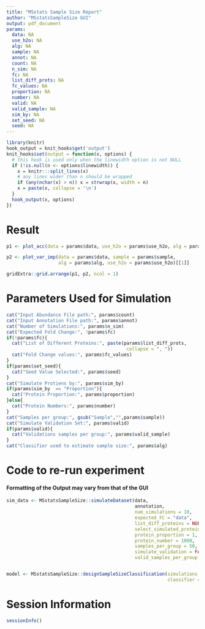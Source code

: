 ```yaml
---
title: "MSstats Sample Size Report"
author: "MSstatsSampleSize GUI"
output: pdf_document
params:
  data: NA
  use_h2o: NA
  alg: NA
  sample: NA
  annot: NA
  count: NA
  n_sim: NA
  fc: NA
  list_diff_prots: NA
  fc_values: NA
  proportion: NA
  number: NA
  valid: NA
  valid_sample: NA
  sim_by: NA
  set_seed: NA
  seed: NA
---
```


```r
library(knitr)
hook_output = knit_hooks$get('output')
knit_hooks$set(output = function(x, options) {
  # this hook is used only when the linewidth option is not NULL
  if (!is.null(n <- options$linewidth)) {
    x = knitr:::split_lines(x)
    # any lines wider than n should be wrapped
    if (any(nchar(x) > n)) x = strwrap(x, width = n)
    x = paste(x, collapse = '\n')
  }
  hook_output(x, options)
})
```

# Result

```r
p1 <- plot_acc(data = params$data, use_h2o = params$use_h2o, alg = params$alg)

p2 <- plot_var_imp(data = params$data, sample = params$sample,
                   alg = params$alg, use_h2o = params$use_h2o)[[1]]

gridExtra::grid.arrange(p1, p2, ncol = 1)
```

\newpage
# Parameters Used for Simulation
```r
cat("Input Abundance File path:", params$count)
cat("Input Annotation File path:", params$annot)
cat("Number of Simulations:", params$n_sim)
cat("Expected Fold Change:", !params$fc)
if(!params$fc){
  cat("List of Different Proteins:", paste(params$list_diff_prots,
                                            collapse = ", "))
  cat("Fold Change values:", params$fc_values)
}
if(params$set_seed){
  cat("Seed Value Selected:", params$seed)
}
cat("Simulate Protiens by:", params$sim_by)
if(params$sim_by  == "Proportion"){
  cat("Protein Proportion:", params$proportion)  
}else{
  cat("Protein Numbers:", params$number)
}
cat("Samples per group:", gsub("Sample","",params$sample))
cat("Simulate Validation Set:", params$valid)
if(params$valid){
  cat("Validations samples per group:", params$valid_sample)
}
cat("Classifier used to estimate sample size:", params$alg)

```

\newpage
# Code to re-run experiment
#### Formatting of the Output may vary from that of the GUI  

```r
sim_data <- MSstatsSampleSize::simulateDataset(data,
                                               annotation,
                                               num_simulations = 10,
                                               expected_FC = "data",
                                               list_diff_proteins = NULL,
                                               select_simulated_proteins = "proportion",
                                               protein_proportion = 1,
                                               protein_number = 1000,
                                               samples_per_group = 50,
                                               simulate_validation = FALSE,
                                               valid_samples_per_group = 50)


model <- MSstatsSampleSize::designSampleSizeClassification(simulations = sim_data,
                                                           classifier = params$alg)

```


\newpage
# Session Information
```r
sessionInfo()
```